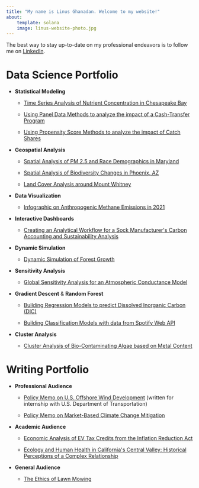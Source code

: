 ```yaml
---
title: "My name is Linus Ghanadan. Welcome to my website!"
about:
    template: solana
    image: linus-website-photo.jpg
---
```


The best way to stay up-to-date on my professional endeavors is to follow me on [LinkedIn](https://www.linkedin.com/in/linus-ghanadan/).

# Data Science Portfolio

-   **Statistical Modeling**

    -   [Time Series Analysis of Nutrient Concentration in Chesapeake Bay](https://linusghanadan.github.io/blog/2023-12-12-post/)

    -   [Using Panel Data Methods to analyze the impact of a Cash-Transfer Program](https://linusghanadan.github.io/blog/2024-3-6-post/)

    -   [Using Propensity Score Methods to analyze the impact of Catch Shares](https://linusghanadan.github.io/blog/2024-3-11-post/)

-   **Geospatial Analysis**

    -   [Spatial Analysis of PM 2.5 and Race Demographics in Maryland](https://linusghanadan.github.io/blog/2024-1-10-post/)

    -   [Spatial Analysis of Biodiversity Changes in Phoenix, AZ](https://linusghanadan.github.io/blog/2023-12-13-post/phoenix_biodiversity.html)

    -   [Land Cover Analysis around Mount Whitney](https://linusghanadan.github.io/blog/2023-12-11-post/mt-whitney-land-cover.html)

-   **Data Visualization**

    -   [Infographic on Anthropogenic Methane Emissions in 2021](https://linusghanadan.github.io/blog/2024-3-12-post/)

-   **Interactive Dashboards**

    -   [Creating an Analytical Workflow for a Sock Manufacturer\'s Carbon Accounting and Sustainability Analysis](https://linusghanadan.github.io/blog/2024-6-20-post/)

-   **Dynamic Simulation**

    -   [Dynamic Simulation of Forest Growth](https://linusghanadan.github.io/blog/2024-6-10-post/)

-   **Sensitivity Analysis**

    -   [Global Sensitivity Analysis for an Atmospheric Conductance Model](https://linusghanadan.github.io/blog/2024-6-7-post/)

-   **Gradient Descent** & **Random Forest**

    -   [Building Regression Models to predict Dissolved Inorganic Carbon (DIC)](https://linusghanadan.github.io/blog/2024-4-3-post/dic-ml-models.html)

    -   [Building Classification Models with data from Spotify Web API](https://linusghanadan.github.io/blog/2024-3-29-post/)

-   **Cluster Analysis**

    -   [Cluster Analysis of Bio-Contaminating Algae based on Metal Content](https://linusghanadan.github.io/blog/2024-4-1-post/)

# Writing Portfolio

-   **Professional Audience**

    -   [Policy Memo on U.S. Offshore Wind Development](https://linusghanadan.github.io/writing/offshore-wind/offshore-wind.html) (written for internship with U.S. Department of Transportation)

    -   [Policy Memo on Market-Based Climate Change Mitigation](https://linusghanadan.github.io/writing/carbon-pricing/carbon-pricing.html)

-   **Academic Audience**

    -   [Economic Analysis of EV Tax Credits from the Inflation Reduction Act](https://linusghanadan.github.io/writing/evs/ev.html)

    -   [Ecology and Human Health in California\'s Central Valley: Historical Perceptions of a Complex Relationship](Ecology and Human Health in California’s Central Valley: Historical Perceptions of a Complex Relationship)

-   **General Audience**

    -   [The Ethics of Lawn Mowing](https://linusghanadan.github.io/writing/lawn-ethics/lawn-ethics.html)
